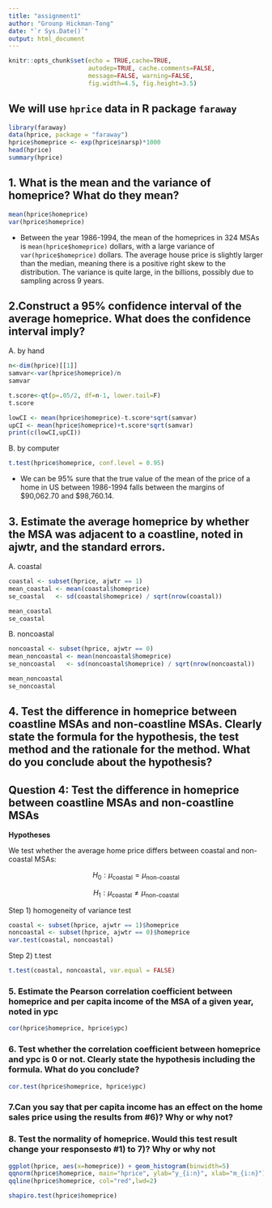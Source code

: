 ```yaml
---
title: "assignment1"
author: "Grounp Hickman-Tong"
date: "`r Sys.Date()`"
output: html_document
---
```



```r
knitr::opts_chunk$set(echo = TRUE,cache=TRUE, 
                      autodep=TRUE, cache.comments=FALSE,
                      message=FALSE, warning=FALSE,
                      fig.width=4.5, fig.height=3.5)
```

##  We will use `hprice` data in R package `faraway` <br>
```r
library(faraway)
data(hprice, package = "faraway")
hprice$homeprice <- exp(hprice$narsp)*1000
head(hprice)
summary(hprice)
```

##  1. What is the mean and the variance of homeprice? What do they mean?
```r
mean(hprice$homeprice)
var(hprice$homeprice)
```
* Between the year 1986-1994, the mean of the homeprices in 324 MSAs is `mean(hprice$homeprice)` dollars, with a large variance of `var(hprice$homeprice)` dollars. The average house price is slightly larger than the median, meaning there is a positive right skew to the distribution. The variance is quite large, in the billions, possibly due to sampling across 9 years.

##  2.Construct a 95% confidence interval of the average homeprice. What does the confidence interval imply?
A. by hand
```r
n<-dim(hprice)[[1]]
samvar<-var(hprice$homeprice)/n
samvar

t.score<-qt(p=.05/2, df=n-1, lower.tail=F)
t.score

lowCI <- mean(hprice$homeprice)-t.score*sqrt(samvar)
upCI <- mean(hprice$homeprice)+t.score*sqrt(samvar)
print(c(lowCI,upCI))
```

B. by computer
```r
t.test(hprice$homeprice, conf.level = 0.95)
```
* We can be 95% sure that the true value of the mean of the price of a home in US between 1986-1994 falls between the margins of $90,062.70 and $98,760.14.

## 3. Estimate the average homeprice by whether the MSA was adjacent to a coastline, noted in ajwtr, and the standard errors.
A. coastal
```r
coastal <- subset(hprice, ajwtr == 1)
mean_coastal <- mean(coastal$homeprice) 
se_coastal   <- sd(coastal$homeprice) / sqrt(nrow(coastal))

mean_coastal
se_coastal
```

B. noncoastal
```r
noncoastal <- subset(hprice, ajwtr == 0)
mean_noncoastal <- mean(noncoastal$homeprice)
se_noncoastal   <- sd(noncoastal$homeprice) / sqrt(nrow(noncoastal))

mean_noncoastal
se_noncoastal
```


## 4. Test the difference in homeprice between coastline MSAs and non-coastline MSAs. Clearly state the formula for the hypothesis, the test method and the rationale for the method. What do you conclude about the hypothesis?

## Question 4: Test the difference in homeprice between coastline MSAs and non-coastline MSAs

**Hypotheses**

We test whether the average home price differs between coastal and non-coastal MSAs:

$$
H_0: \mu_{\text{coastal}} = \mu_{\text{non-coastal}}
$$

$$
H_1: \mu_{\text{coastal}} \neq \mu_{\text{non-coastal}}
$$

Step 1) homogeneity of variance test

```r
coastal <- subset(hprice, ajwtr == 1)$homeprice
noncoastal <- subset(hprice, ajwtr == 0)$homeprice
var.test(coastal, noncoastal)
```

Step 2)
t.test
```r
t.test(coastal, noncoastal, var.equal = FALSE)
```

### 5. Estimate the Pearson correlation coefficient between homeprice and per capita income of the MSA of a given year, noted in ypc
```r
cor(hprice$homeprice, hprice$ypc)
```

### 6. Test whether the correlation coefficient between homeprice and ypc is 0 or not. Clearly state the hypothesis including the formula. What do you conclude?
```r
cor.test(hprice$homeprice, hprice$ypc)
```


### 7.Can you say that per capita income has an effect on the home sales price using the results from #6)? Why or why not?

 
### 8. Test the normality of homeprice. Would this test result change your responsesto #1) to 7)? Why or why not
```r
ggplot(hprice, aes(x=homeprice)) + geom_histogram(binwidth=5)
qqnorm(hprice$homeprice, main="hprice", ylab="y_{i:n}", xlab="m_{i:n}") 
qqline(hprice$homeprice, col="red",lwd=2)
```

```r
shapiro.test(hprice$homeprice)
```
